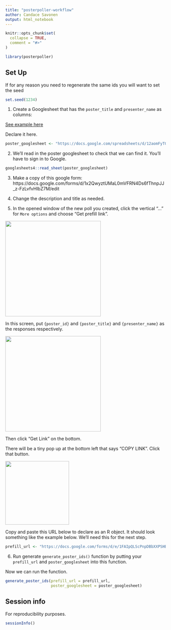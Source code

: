 ```yaml
---
title: "posterpoller-workflow"
author: Candace Savonen
output: html_notebook
---
```


```r
knitr::opts_chunk$set(
  collapse = TRUE,
  comment = "#>"
)
```

```r
library(posterpoller)
```


## Set Up 

If for any reason you need to regenerate the same ids you will want to set the seed

```r
set.seed(1234)
```

1. Create a Googlesheet that has the `poster_title` and `presenter_name` as columns: 

[See example here](https://docs.google.com/spreadsheets/d/12aomFyT0zEHNmpyCQoGdDh16P-bRp4Pkt4PCCrU7gYY/edit#gid=0)

Declare it here. 

```r
poster_googlesheet <- "https://docs.google.com/spreadsheets/d/12aomFyT0zEHNmpyCQoGdDh16P-bRp4Pkt4PCCrU7gYY/edit#gid=0"
```


2. We'll read in the poster googlesheet to check that we can find it. You'll have to sign in to Google.  

```r
googlesheets4::read_sheet(poster_googlesheet)
```

3. Make a copy of this google form: https://docs.google.com/forms/d/1x2QwyztUMaL0mVFRN4Ds6fThnpJJ_z-FzLvfvHlbZ7M/edit 

4. Change the description and title as needed. 

5. In the opened window of the new poll you created, click the vertical "..." for `More options` and choose "Get prefill link".

<img src ="resources/prefill_link_button.png" width=300px>

In this screen, put `{poster_id}` and `{poster_title}` and `{presenter_name}` as the responses respectively.

<img src ="resources/entries.png" width=300px>

Then click "Get Link" on the bottom.

There will be a tiny pop up at the bottom left that says "COPY LINK". Click that button. 

<img src ="resources/copy_link.png" width=200px>

Copy and paste this URL below to declare as an R object. It should look something like the example below. We'll need this for the next step. 

```r
prefill_url <- "https://docs.google.com/forms/d/e/1FAIpQLScPnpDBbXXPSHBnEZeoUjLrx-brFq-bHl5cvQIkeEbDoKROIA/viewform?usp=pp_url&entry.38519462=%7Bposter_id%7D&entry.2095768008=%7Bpresenter_name%7D&entry.1154882998=%7Bposter_title%7D"
```

6. Run generate `generate_poster_ids()` function by putting your `prefill_url` and `poster_googlesheet` into this function. 

Now we can run the function. 

```r
generate_poster_ids(prefill_url = prefill_url,
                    poster_googlesheet = poster_googlesheet)
```

## Session info

For reproducibility purposes. 

```r
sessionInfo()
```
